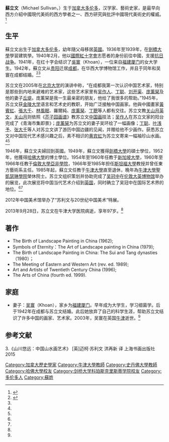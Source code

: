 '''蘇立文'''（Michael Sullivan，{{bd|1916年|10月29日|2013年|9月28日|catIdx=S}}）生于[[加拿大|加拿大]][[多伦多|多伦多]]，汉学家、藝術史家，是最早向西方介紹中國現代美術的西方學者之一、西方研究與批評中國現代美術史的權威。<ref name=ifeng>{{Cite web |url=http://culture.ifeng.com/whrd/detail_2013_10/02/30048872_0.shtml |title=艺术史家苏立文去世 曾评“徐悲鸿不是一流艺术家”，凤凰网，2013年10月02日 |accessdate=2013年10月2日 |archive-date=2013年10月4日 |archive-url=https://web.archive.org/web/20131004222601/http://culture.ifeng.com/whrd/detail_2013_10/02/30048872_0.shtml |dead-url=yes }}</ref>

==生平==
蘇立文出生于[[加拿大|加拿大]][[多伦多|多伦多]]，幼年隨父母移居[[英國|英國]]。1936年至1939年，在[[劍橋大學|劍橋大學]]學習建筑學。1940年2月，他以[[國際紅十字會|國際紅十字會]]志愿者的身份前往中國，支援[[抗日战争|抗日战争]]。1941年，在红十字会结识了[[吳寰|吳寰]]（Khoan），一位来自[[福建|福建]][[厦门|厦门]]的女大学生。1942年，蘇立文从[[贵阳|贵阳]]迁居[[成都|成都]]，在华西大学博物馆工作，并且于同年和吴寰在成都结婚。<ref name=oxford>{{Cite web |url=http://www.stcatz.ox.ac.uk/content/academic-staff/ |title=Emeritus Fellows of St. Catherine's College, Oxford |access-date=2010-04-06 |archive-date=2010-05-13 |archive-url=https://web.archive.org/web/20100513075454/http://www.stcatz.ox.ac.uk/content/academic-staff |dead-url=yes }}</ref><ref name=ifeng/>

苏立文在2005年在[[北京大学|北京大学]]的演讲中称，“在成都我第一次认识中国艺术家，特别是那些到内地来避难的艺术家，这些艺术家里有[[吴作人|吴作人]]、[[丁聪|丁聪]]、[[刘开渠|刘开渠]]、[[庞薰琹|庞薰琹]]及他的妻子[[丘堤|丘堤]]。庞薰琹是我一生最亲密的朋友，他给了我很多的帮助。”1945年，苏立文获[[金陵大学|金陵大学]]语言和艺术史的教职，开始广泛接触中国画家。他與中國畫家[[黃賓虹|黃賓虹]]、[[張大千|張大千]]、[[林風眠|林風眠]]、羅爾純、[[庞薰琹|庞薰琹]]、[[丁聰|丁聰]]等人都有交往。苏立文教[[关山月_(画家)|关山月]][[英文|英文]]，[[关山月_(画家)|关山月]]则依照《[[芥子园画谱|芥子园画谱]]》教苏立文[[中国画|中国画]]技法；[[吴作人|吴作人]]在苏立文家的阳台完成了《青海市集即景》；[[庞薰琹|庞薰琹]]为苏立文的妻子吴环绘了一幅画像；[[丁聪|丁聪]]、[[叶浅予|叶浅予]]、[[张大千|张大千]]等人对苏立文讲了游历中国边疆的见闻，并赠给他不少画作。获悉苏立文对中国现代艺术感兴趣之后，素不相识的[[黄宾虹|黄宾虹]]为苏立文寄来一幅袖珍山水画。<ref name=ifeng/><ref name=oxford/>

1946年，蘇立文夫婦回到英國。1949年，蘇立文獲得[[劍橋大學|劍橋大學]]的碩士學位，1952年，他獲得[[哈佛大學|哈佛大學]]的博士學位。1954年至1960年任教于[[新加坡大學|新加坡大學]]，1960年至1966年任教于[[倫敦大學亞非學院|倫敦大學亞非學院]]，1966年至1985年担任[[斯坦福大學|斯坦福大學]]教授并曾任東方藝術系主任。1985年起，蘇立文任教于[[牛津大學|牛津大學]]直至退休，晚年為[[牛津大學聖凱瑟琳學院|牛津大學聖凱瑟琳學院]]榮休院士。苏立文组织策划并协助完成了[[吴冠中|吴冠中]]在[[伦敦|伦敦]][[大英博物馆|大英博物馆]]举办的展览，此次展览将中国当代艺术介绍到[[英国|英国]]，同时确立了吴冠中在国际艺术界的地位。<ref name=ifeng/><ref name=oxford/>

2012年中国美术馆举办了“苏利文与20世纪中国美术”特展。

2013年9月28日，苏立文在牛津大学医院病逝，享年97岁。<ref name=ifeng/>

==著作==
*The Birth of Landscape Painting in China (1962); 
*Symbols of Eternity：The Art of Landscape painting in China (1979); 
*The Birth of Landscape Painting in China: The Sui and Tang dynasties（1980）；
*The Meeting of Eastern and Western Art (rev. ed. 1989);
*Art and Artists of Twentieth Century China (1996);  
*The Arts of China (fourth ed. 1999).

==家庭==
*妻子：[[吴寰|吴寰]]（Khoan），家乡为[[福建|福建]][[厦门|厦门]]。早年成为大学生，学习细菌学。后于1942年在成都与苏立文结婚。此后她放弃了自己的科学生涯，帮助苏立文结识了许多中国的画家、艺术家。2003年，吴寰在英国[[牛津|牛津]]逝世。<ref name=ifeng/>

==参考文献==
<div class="references-small">
<references />
</div>

{{DEFAULTSORT:Sullivan, Michael}}
[[Category:加拿大歷史學家|Category:加拿大歷史學家]]
[[Category:牛津大學教師|Category:牛津大學教師]]
[[Category:史丹佛大學教師|Category:史丹佛大學教師]]
[[Category:哈佛大學校友|Category:哈佛大學校友]]
[[Category:剑桥大学科珀斯克里斯蒂学院校友|Category:剑桥大学科珀斯克里斯蒂学院校友]]
[[Category:多伦多人|Category:多伦多人]]
[[Category:蘇姓|Category:蘇姓]]
3.《山川悠远：中国山水画艺术》 [英]迈柯·苏利文 洪再新 译 上海书画出版社 2015